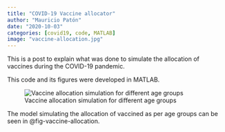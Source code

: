 ```yaml
---
title: "COVID-19 Vaccine allocator"
author: "Mauricio Patón"
date: "2020-10-03"
categories: [covid19, code, MATLAB]
image: "vaccine-allocation.jpg"
---
```


This is a post to explain what was done to simulate the allocation of vaccines during the COVID-19 pandemic.

This code and its figures were developed in MATLAB.

![Vaccine allocation simulation for different age groups](vaccine-allocation.jpg){#fig-vaccine-allocation}


The model simulating the allocation of vaccined as per age groups can be seen in @fig-vaccine-allocation.
